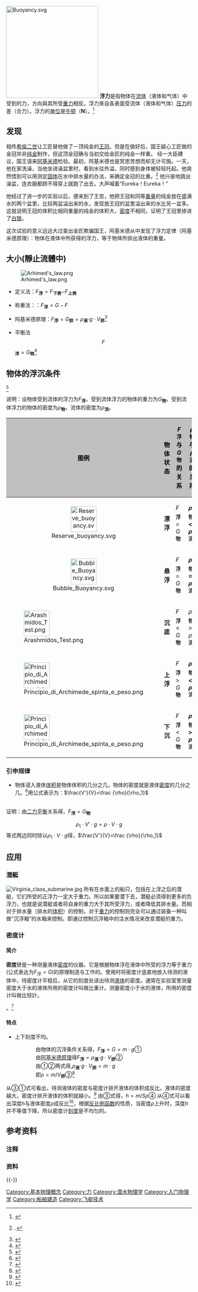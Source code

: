 {{noteTA
|G1=Physics
}}
[[File:Buoyancy.svg|250px]]
'''浮力'''是指物体在[[流体|流体]]（液体和气体）中受到的力，方向與其所受[[重力|重力]]相反。浮力來自各表面受流体（液体和气体）[[压力|压力]]的差（合力）。{{efn|也可以指浸没在流体（液体或气体）中的物体，受到流体对物体竖直托起的[[力|力]]}}浮力的[[计量单位|单位]]是[[牛頓_(单位)|牛顿]]（'''N'''）。<ref name="物理">{{cite book |author= |title=物理 |year=2014 |publisher=人民教育出版社 |location=北京 |isbn=9787107253232 |url=http://item.jd.com/1060342481.html |pages=49 |access-date=2015-08-12 |archive-date=2019-04-26 |archive-url=https://web.archive.org/web/20190426155715/http://item.jd.com/1060342481.html |dead-url=no }}</ref>

== 发现 ==
相传[[希倫二世|希倫二世]]让工匠替他做了一顶纯金的[[王冠|王冠]]。但是在做好后，国王疑心工匠做的金冠并非[[纯金|纯金]]制作，但这顶金冠确与当初交给金匠的纯金一样重。
经一大臣建议，国王请来[[阿基米德|阿基米德]]检验。最初，阿基米德也是冥思苦想而却无计可施。一天，他在家洗澡，当他坐进澡盆里时，看到水往外溢，同时感到身体被轻轻托起。他突然悟到可以用测定[[固体|固体]]在水中排水量的办法，来确定金冠的比重。<ref name=acottLaw>{{Cite journal |author=Acott, Chris |title=The diving "Law-ers": A brief resume of their lives. |journal=[[South_Pacific_Underwater_Medicine_Society|South Pacific Underwater Medicine Society]] journal |volume=29 |issue=1 |year=1999 |issn=0813-1988 |oclc=16986801 |url=http://archive.rubicon-foundation.org/5990 |accessdate=2009-06-13 |archive-url=https://web.archive.org/web/20110402073203/http://archive.rubicon-foundation.org/5990 |archive-date=2011-04-02 |dead-url=yes }}.</ref> 他兴奋地跳出澡盆，连衣服都顾不得穿上就跑了出去，大声喊着“Eureka！Eureka！”{{efn|Eureka，意思是“我发现了”,[[希腊语|希腊语]]：ερηκα}}

他经过了进一步的实验以后，便来到了王宫，他把王冠和同等[[重量|重量]]的纯金放在盛满水的两个盆里，比较两盆溢出来的水，发现放王冠的盆里溢出来的水比另一盆多。这就说明王冠的体积比相同重量的纯金的体积大，[[密度|密度]]不相同，证明了王冠里掺进了[[白银|白银]]。

这次试验的意义远远大过查出金匠欺骗国王，阿基米德从中发现了浮力定律（阿基米德原理）：物体在液体中所获得的浮力，等于物体所排出液体的重量。

== 大小(靜止流體中) ==
[[File:Arhimed's_law.png|thumb]]
*定义法：<math>F</math><sub>'''浮'''</sub><math>=F</math><sub>'''下表'''</sub><math>-F</math><sub>'''上表'''</sub>

*称重法：：<math>F</math><sub>'''浮'''</sub><math>=G-F</math>{{efn|<math>G</math>为物体重力,<math>F</math>为弹簧测力计示数。}}

*阿基米德原理：<math>F</math><sub>'''浮'''</sub><math>=G</math><sub>'''排'''</sub><math>=\rho</math><sub>'''液'''</sub><math>\cdot g \cdot V</math><sub>'''排'''</sub><ref name="物理">{{cite book |author= |title=物理 |year=2014 |publisher=人民教育出版社 |location=北京 |isbn=9787107253232 |url=http://item.jd.com/1060342481.html |pages=49 |access-date=2015-08-12 |archive-date=2019-04-26 |archive-url=https://web.archive.org/web/20190426155715/http://item.jd.com/1060342481.html |dead-url=no }}</ref>

*平衡法{{efn|指[[二力平衡|二力平衡]]}}:<math>F</math><sub>'''浮'''</sub><math>=G</math><sub>'''物'''</sub><ref>{{Cite web |url=http://www.doc88.com/p-5896860486548.html |title=浮力及其应用（文档） |access-date=2015-08-13 |archive-date=2020-12-04 |archive-url=https://web.archive.org/web/20201204020610/http://www.doc88.com/p-5896860486548.html |dead-url=no }}</ref>

== 物体的浮沉条件 ==
<ref name="物体的沉浮条件（文档）">{{cite book |author= |title=物体的沉浮条件及其应用（文档） |year= |publisher= |location= |isbn= |url=http://wenku.baidu.com/view/7f147c5e3c1ec5da50e27023.html |pages= |access-date=2015-08-13 |archive-date=2021-08-03 |archive-url=https://web.archive.org/web/20210803212200/https://wenku.baidu.com/view/7f147c5e3c1ec5da50e27023.html |dead-url=no }}</ref>

说明：设物体受到流体的浮力为<math>F</math><sub>'''浮'''</sub>，受到流体浮力的物体的重力为<math>G</math>'''<sub>物</sub>'''，受到流体浮力的物体的密度为<math>\rho</math>'''<sub>物</sub>'''，流体的密度为<math>\rho</math>'''<sub>流</sub>'''。
{| class="wikitable"
! style="background: #C0C0C0; color: BLACK" |图例
! style="background: #C0C0C0; color: BLACK" |物体状态
! style="background: #C0C0C0; color: BLACK" |<math>F</math><sub>'''浮'''</sub>与<math>G</math><sub>'''物'''</sub>的关系
! style="background: #C0C0C0; color: BLACK" |<math>\rho</math><sub>'''物'''</sub>与<math>\rho</math><sub>流</sub>的关系
|-
| align="center" |[[File:Reserve_buoyancy.svg|70px]] ||'''漂浮'''|| <math>F</math><sub>'''浮'''</sub><math>=G</math><sub>'''物'''</sub>|| '''<math>\rho</math>'''<sub>'''物'''</sub>'''<math><\rho</math><sub>流</sub>'''
|-
| align="center" |[[File:Bubble_Buoyancy.svg|70px]] ||'''悬浮'''|| <math>F</math><sub>'''浮'''</sub><math>=G</math><sub>'''物'''</sub>|| '''<math>\rho</math>'''<sub>'''物'''</sub>'''<math>=\rho</math><sub>流</sub>'''
|-
|[[File:Arashmidos_Test.png|70px]] ||'''沉底'''||<math>F</math><sub>'''浮'''</sub><math><G</math><sub>'''物'''</sub>|| <math>\rho</math><sub>'''物'''</sub><math>>\rho</math><sub>'''流'''</sub>
|-
|[[File:Principio_di_Archimede_spinta_e_peso.png|70px]] ||'''上浮'''||<math>F</math><sub>'''浮'''</sub><math>>G</math><sub>'''物'''</sub>|| '''<math>\rho</math>'''<sub>'''物'''</sub>'''<math><\rho</math><sub>流</sub>'''
|-
|[[File:Principio_di_Archimede_spinta_e_peso.png|70px]] ||'''下沉'''||<math>F</math><sub>'''浮'''</sub><math><G</math><sub>'''物'''</sub>|| '''<math>\rho</math>'''<sub>'''物'''</sub>'''<math>>\rho</math><sub>流</sub>'''
|}

=== 引申规律 ===
*物体浸入液体[[体积|体积]]是物体体积的几分之几，物体的密度就是液体[[密度|密度]]的几分之几。<ref name="物体的沉浮条件（文档）">{{cite book |author= |title=物体的沉浮条件及其应用（文档） |year= |publisher= |location= |isbn= |url=http://wenku.baidu.com/view/7f147c5e3c1ec5da50e27023.html |pages= |access-date=2015-08-13 |archive-date=2021-08-03 |archive-url=https://web.archive.org/web/20210803212200/https://wenku.baidu.com/view/7f147c5e3c1ec5da50e27023.html |dead-url=no }}</ref>{{efn|只适用于物体处于[[漂浮|漂浮]]状态时}}用公式表示为：<math>\frac{V'}{V}=\frac {\rho}{\rho_1}</math>
<br>证明：由[[二力平衡|二力平衡]]关系得，<math>F</math><sub>'''浮'''</sub><math>=G</math><sub>'''物'''</sub>
:::::<math>\rho_1\cdot V'\cdot g=\rho\cdot V\cdot g</math>
等式两边同时除以<math>\rho_1\cdot V\cdot g</math>得，<math>\frac{V'}{V}=\frac {\rho}{\rho_1}</math>{{efn|<math>V'</math>是物体浸入液体的体积，<math>V</math>是物体体积，<math>\rho</math>是物体密度，<math>\rho_1</math>是液体密度}}
== 应用 ==
=== 潜艇 ===
{{main|潜水艇}}
[[File:Virginia_class_submarine.jpg|thumb]]
所有在水面上的船只，包括在上浮之后的潜艇，它们所受的正浮力一定大于重力。所以如果要潜下去，潜艇必须得到更多的负浮力，也就是说潜艇或者将自身的重力大于其所受浮力，或者降低其排水量。而相对于排水量（排水的[[体积|体积]]）的控制，对于[[重力|重力]]的控制则完全可以通过装备一种叫做“沉浮箱”的水箱来控制。即通过控制沉浮箱中的注水情况来改变潜艇的重力。
=== 密度计 ===
==== 简介 ====
'''密度计'''是一种测量液体[[密度|密度]]的仪器。它是根据物体浮在液体中所受的浮力等于重力(公式表达为<math>F</math><sub>浮</sub><math>=G</math>)的原理制造与工作的。使用时将密度计竖直地放入待测的液体中，待密度计平稳后，从它的刻度处读出待测[[液体|液体]]的密度。通常在实验室里测量密度大于水的液体所用的密度计叫做比重计。测量密度小于水的液体，所用的密度计叫做比轻計。

。<ref name="密度计的原理（文档）">{{cite book |author= |title=密度计的原理 |year= |publisher= |location= |isbn= |url=http://wenku.baidu.com/link?url=qMHfsPsqkcNJmsWdm1ifqeKxeO26-6-3SWNOoe7y4Rwpt7zp1dB03GZv8fNei9MLvCW30xjgu9wpEXW-wHQ6iO16w4Mw8B9VSZpiX9QjfMe |pages= |access-date=2015-08-14 |archive-date=2021-08-03 |archive-url=https://web.archive.org/web/20210803213436/https://wenku.baidu.com/link?url=qMHfsPsqkcNJmsWdm1ifqeKxeO26-6-3SWNOoe7y4Rwpt7zp1dB03GZv8fNei9MLvCW30xjgu9wpEXW-wHQ6iO16w4Mw8B9VSZpiX9QjfMe |dead-url=no }}</ref>

==== 特点 ====
*上下刻度不均。
::由物体的沉浮条件关系得，<math>F</math><sub>'''浮'''</sub><math>=G=m\cdot g </math>①
::由[[阿基米德原理|阿基米德原理]]得<math>F</math><sub>'''浮'''</sub><math>=\rho</math><sub>'''液'''</sub><math>\cdot g\cdot V</math><sub>'''排'''</sub>②
::由①②两式得,<math>\rho</math><sub>'''液'''</sub><math>\cdot g \cdot V</math><sub>'''排'''</sub><math>= m\cdot g</math>
:: 即<math>\rho =m/V</math><sub>'''排'''</sub>③<ref name="密度计的原理（文档）">{{cite book |author= |title=密度计的原理 |year= |publisher= |location= |isbn= |url=http://wenku.baidu.com/link?url=qMHfsPsqkcNJmsWdm1ifqeKxeO26-6-3SWNOoe7y4Rwpt7zp1dB03GZv8fNei9MLvCW30xjgu9wpEXW-wHQ6iO16w4Mw8B9VSZpiX9QjfMe |pages= |access-date=2015-08-14 |archive-date=2021-08-03 |archive-url=https://web.archive.org/web/20210803213436/https://wenku.baidu.com/link?url=qMHfsPsqkcNJmsWdm1ifqeKxeO26-6-3SWNOoe7y4Rwpt7zp1dB03GZv8fNei9MLvCW30xjgu9wpEXW-wHQ6iO16w4Mw8B9VSZpiX9QjfMe |dead-url=no }}</ref>
从③①式可看出，待测液体的密度与密度计排开液体的体积成反比。液体的密度越大，密度计排开液体的体积就越小。<ref name="密度计的原理（文档）">{{cite book |author= |title=密度计的原理 |year= |publisher= |location= |isbn= |url=http://wenku.baidu.com/link?url=qMHfsPsqkcNJmsWdm1ifqeKxeO26-6-3SWNOoe7y4Rwpt7zp1dB03GZv8fNei9MLvCW30xjgu9wpEXW-wHQ6iO16w4Mw8B9VSZpiX9QjfMe |pages= |access-date=2015-08-14 |archive-date=2021-08-03 |archive-url=https://web.archive.org/web/20210803213436/https://wenku.baidu.com/link?url=qMHfsPsqkcNJmsWdm1ifqeKxeO26-6-3SWNOoe7y4Rwpt7zp1dB03GZv8fNei9MLvCW30xjgu9wpEXW-wHQ6iO16w4Mw8B9VSZpiX9QjfMe |dead-url=no }}</ref>
由③式得，<math>h=m/S\rho</math>④
从④式可以看出深度<math>h</math>与液体密度<math>\rho</math>成反比<ref name="密度计的原理（文档）">{{cite book |author= |title=密度计的原理 |year= |publisher= |location= |isbn= |url=http://wenku.baidu.com/link?url=qMHfsPsqkcNJmsWdm1ifqeKxeO26-6-3SWNOoe7y4Rwpt7zp1dB03GZv8fNei9MLvCW30xjgu9wpEXW-wHQ6iO16w4Mw8B9VSZpiX9QjfMe |pages= |access-date=2015-08-14 |archive-date=2021-08-03 |archive-url=https://web.archive.org/web/20210803213436/https://wenku.baidu.com/link?url=qMHfsPsqkcNJmsWdm1ifqeKxeO26-6-3SWNOoe7y4Rwpt7zp1dB03GZv8fNei9MLvCW30xjgu9wpEXW-wHQ6iO16w4Mw8B9VSZpiX9QjfMe |dead-url=no }}</ref>，根据[[反比例函数|反比例函数]]的性质，当密度<math>\rho</math>上升时，深度<math>h</math>并不等值下降，所以密度计[[刻度|刻度]]是不均匀的。

== 参考资料 ==

=== 注释 ===
{{notelist|iger=}}

=== 资料 ===
{{reflist}}
{{commons cat multi | Buoyancy}}

{{-}}
{{氣象學資料與變數}}

{{Authority control}}
[[Category:基本物理概念|Category:基本物理概念]]
[[Category:力|Category:力]]
[[Category:潜水物理学|Category:潜水物理学]]
[[Category:入门物理学|Category:入门物理学]]
[[Category:船舶建造|Category:船舶建造]]
[[Category:飞艇技术|Category:飞艇技术]]